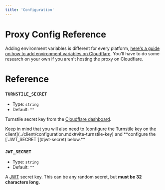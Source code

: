 ```yaml
---
title: 'Configuration'
---
```


# Proxy Config Reference

Adding environment variables is different for every platform, [here's a guide on how to add environment variables on Cloudflare](https://developers.cloudflare.com/workers/configuration/environment-variables/#add-environment-variables-via-the-dashboard). You'll have to do some research on your own if you aren't hosting the proxy on Cloudflare.

# Reference

### `TURNSTILE_SECRET`

- Type: `string`
- Default: `""`

Turnstile secret key from the [Cloudflare dashboard](https://dash.cloudflare.com/sign-up?to=/:account/turnstile).

<Warning>
  Keep in mind that you will also need to [configure the Turnstile key on the
  client](../client/configuration.mdx#vite-turnstile-key) and **configure the
  [`JWT_SECRET`](#jwt-secret) below.**
</Warning>

### `JWT_SECRET`

- Type: `string`
- Default: `""`

A [JWT](https://jwt.io/) secret key. This can be any random secret, but **must be 32 characters long.**

